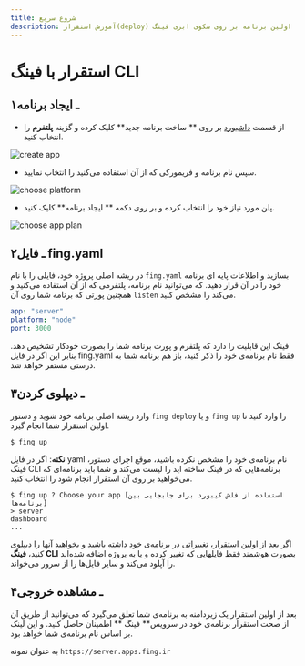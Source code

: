 ```yaml
---
title: شروع سریع
description: آموزش استقرار(deploy) اولین برنامه بر روی سکوی ابری فینگ
---
```



# استقرار با فینگ CLI

## ۱ـ ایجاد برنامه

- از قسمت ‌[داشبورد](https://dashboard.fing.ir) بر روی ** ساخت برنامه جدید** کلیک کرده و گزینه **پلتفرم** را انتخاب کنید.

![create app](/images/create-app.jpg)

- سپس نام برنامه و فریمورکی که از آن استفاده می‌کنید را انتخاب نمایید.

![choose platform](/images/choose-platform.jpg)

- پلن مورد نیاز خود را انتخاب کرده و بر روی دکمه ** ایجاد برنامه** کلیک کنید.

![choose app plan](/images/choose-plan.jpg)

## ۲ـ فایل fing.yaml

در ریشه اصلی پروژه خود، فایلی را با نام `fing.yaml` بسازید و اطلاعات پایه ای برنامه خود را در آن قرار دهید. که می‌توانید نام برنامه، پلتفرمی که از آن استفاده می‌کنید و همچنین پورتی که برنامه شما روی آن `listen` می‌کند را مشخص کنید.

```yaml
app: "server"
platform: "node"
port: 3000
```
<Notice variant="info">
  فینگ این قابلیت را دارد که پلتفرم و پورت برنامه شما را بصورت خودکار تشخیص دهد. بنابر این اگر در فایل fing.yaml فقط نام برنامه‌ی خود را ذکر کنید، باز هم برنامه شما به درستی مستقر خواهد شد.
</Notice>

## ۳ـ دیپلوی کردن

وارد ریشه اصلی برنامه خود شوید و دستور `fing deploy` و یا `fing up` را وارد کنید تا اولین استقرار شما انجام گیرد.

```
$ fing up
```

<Notice variant="info">
  <strong>نکته</strong>: اگر در فایل yaml نام برنامه‌ی خود را مشخص نکرده باشید،
  موقع اجرای دستور، فینگ CLI برنامه‌هایی که در فینگ ساخته اید را لیست می‌کند و
  شما باید برنامه‌ای که می‌خواهید بر روی آن استقرار انجام شود را انتخاب کنید.
</Notice>

```
$ fing up ? Choose your app [استفاده از فلش کیبورد برای جابجایی بین برنامه‌ها]
> server
dashboard
...
```

<Notice variant="info">
  اگر بعد از اولین استقرار، تغییراتی در برنامه‌ی خود داشته باشید و بخواهید آنها
  را دیپلوی کنید، <strong>فینگ CLI</strong> بصورت هوشمند فقط فایلهایی که تغییر
  کرده و یا به پروژه اضافه شده‌اند را آپلود می‌کند و سایر فایل‌ها را از سرور
  می‌خواند.
</Notice>

## ۴ـ مشاهده خروجی

بعد از اولین استقرار یک زیردامنه به برنامه‌ی شما تعلق می‌گیرد که می‌توانید از طریق آن از صحت استقرار برنامه‌ی خود در سرویس** فینگ ** اطمینان حاصل کنید. و این لینک بر اساس نام برنامه‌ی شما خواهد بود.

به عنوان نمونه
`https://server.apps.fing.ir`
